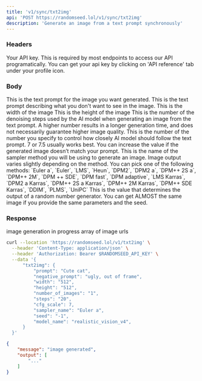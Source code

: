 ```yaml
---
title: 'v1/sync/txt2img'
api: 'POST https://randomseed.lol/v1/sync/txt2img'
description: 'Generate an image from a text prompt synchronously'
---
```

### Headers

<ParamField header="Authorization" type="string">
  Your API key. This is required by most endpoints to access our API programatically. You can get your api key by clicking on 'API reference' tab under your profile icon.
</ParamField>

### Body

<ParamField body="prompt" type="string" required>
  This is the text prompt for the image you want generated.
</ParamField>

<ParamField body="negative_prompt" type="string">
  This is the text prompt describing what you don't want to see in the image.
</ParamField>

<ParamField body="width" type="string">
  This is the width of the image
</ParamField>

<ParamField body="height" type="string">
  This is the height of the image
</ParamField>

<ParamField body="steps" type="string">
  This is the number of the denoising steps used by the AI model when generating an image from the text prompt. A higher number results in a longer generation time, and does not necessarily guarantee higher image quality.
</ParamField>

<ParamField body="cfg_scale" type="float">
  This is the number of the number you specify to control how closely AI model should follow the text prompt. 7 or 7.5 usually works best. You can increase the value if the generated image doesn’t match your prompt.
</ParamField>

<ParamField body="sampler_name" type="string" required>
  This is the name of the sampler method you will be using to generate an image. Image output varies slightly depending on the method.
  You can pick one of the following methods: `Euler a`, `Euler`, `LMS`, `Heun`, `DPM2`, `DPM2 a`, `DPM++ 2S a`, `DPM++ 2M`, `DPM ++ SDE`, `DPM fast`, `DPM adaptive`, `LMS Karras`, `DPM2 a Karras`, `DPM++ 2S a Karras`, `DPM++ 2M Karras`, `DPM++ SDE Karras`, `DDIM`, `PLMS`, `UniPC`
</ParamField>

<ParamField body="seed" type="integer">
  This is the value that determines the output of a random number generator. You can get ALMOST the same image if you provide the same parameters and the seed.
</ParamField>

### Response

<ResponseField name="message" type="string">
  image generation in progress
</ResponseField>

<ResponseField name="output" type="string[]">
  array of image urls
</ResponseField>

<RequestExample>

```bash Example Request
curl --location 'https://randomseed.lol/v1/txt2img' \
  --header 'Content-Type: application/json' \
  --header 'Authorization: Bearer $RANDOMSEED_API_KEY' \
  --data '{
      "txt2img": {
          "prompt": "Cute cat",
          "negative_prompt": "ugly, out of frame",
          "width": "512",
          "height": "512",
          "number_of_images": "1",
          "steps": "20",
          "cfg_scale": 7,
          "sampler_name": "Euler a",
          "seed": "-1",
          "model_name": "realistic_vision_v4",
      }
  }'
```

</RequestExample>

<ResponseExample>

```json Response
{
    "message": "image generated",
    "output": [
        "..."
    ]
}
```
</ResponseExample>
